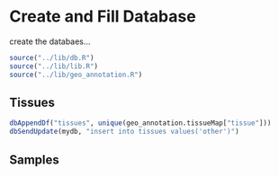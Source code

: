 Create and Fill Database
========================================================

create the databaes... 

```r
source("../lib/db.R")
source("../lib/lib.R")
source("../lib/geo_annotation.R")
```


## Tissues
```r
dbAppendDf("tissues", unique(geo_annotation.tissueMap["tissue"]))
dbSendUpdate(mydb, "insert into tissues values('other')")
```

## Samples


